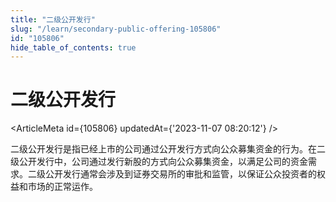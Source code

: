 ```yaml
---
title: "二级公开发行"
slug: "/learn/secondary-public-offering-105806"
id: "105806"
hide_table_of_contents: true
---
```



# 二级公开发行

<ArticleMeta id={105806} updatedAt={'2023-11-07 08:20:12'} />
<div className='border-solid border-b border-t-0 my-4 border-[var(--ifm-color-gray-300)]' />

二级公开发行是指已经上市的公司通过公开发行方式向公众募集资金的行为。在二级公开发行中，公司通过发行新股的方式向公众募集资金，以满足公司的资金需求。二级公开发行通常会涉及到证券交易所的审批和监管，以保证公众投资者的权益和市场的正常运作。
